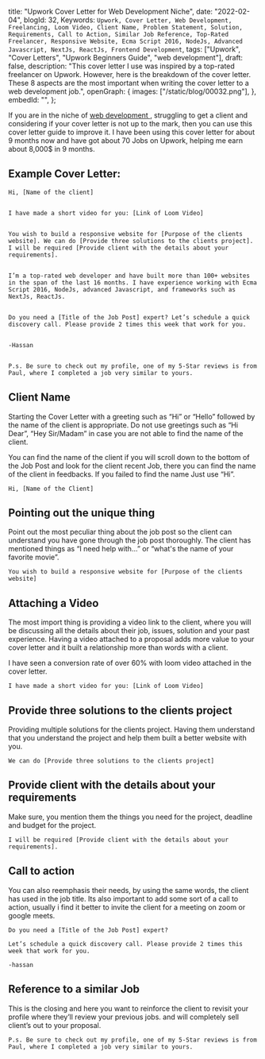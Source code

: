  title: "Upwork Cover Letter for Web Development Niche",
 date: "2022-02-04",
 blogId: 32,
 Keywords: `Upwork, Cover Letter, Web Development, Freelancing, Loom Video, Client Name, Problem Statement, Solution, Requirements, Call to Action, Similar Job Reference, Top-Rated Freelancer, Responsive Website, Ecma Script 2016, NodeJs, Advanced Javascript, NextJs, ReactJs, Frontend Development`,
 tags: ["Upwork", "Cover Letters", "Upwork Beginners Guide", "web development"],
 draft: false,
 description:
  "This cover letter I use was inspired by a top-rated freelancer on Upwork. However, here is the breakdown of the cover letter. These 8 aspects are the most important when writing the cover letter to a web development job.",
 openGraph: {
  images: ["/static/blog/00032.png"],
 },
 embedId: "",
};

<BlogHeader metadata={metadata} />

If you are in the niche of [web development ](https://www.upwork.com/freelance-jobs/frontend-development/), struggling to get a client and considering if your cover letter is not up to the mark, then you can use this cover letter guide to improve it. I have been using this cover letter for about 9 months now and have got about 70 Jobs on Upwork, helping me earn about 8,000$ in 9 months.

## Example Cover Letter:

```
Hi, [Name of the client]


I have made a short video for you: [Link of Loom Video]


You wish to build a responsive website for [Purpose of the clients website]. We can do [Provide three solutions to the clients project]. I will be required [Provide client with the details about your requirements].


I’m a top-rated web developer and have built more than 100+ websites in the span of the last 16 months. I have experience working with Ecma Script 2016, NodeJs, advanced Javascript, and frameworks such as NextJs, ReactJs.


Do you need a [Title of the Job Post] expert? Let’s schedule a quick discovery call. Please provide 2 times this week that work for you.


-Hassan


P.s. Be sure to check out my profile, one of my 5-Star reviews is from Paul, where I completed a job very similar to yours.
```

## Client Name

Starting the Cover Letter with a greeting such as “Hi” or “Hello” followed by the name of the client is appropriate. Do not use greetings such as “Hi Dear”, “Hey Sir/Madam” in case you are not able to find the name of the client.

You can find the name of the client if you will scroll down to the bottom of the Job Post and look for the client recent Job, there you can find the name of the client in feedbacks. If you failed to find the name Just use “Hi”.

```
Hi, [Name of the Client]
```

## Pointing out the unique thing

Point out the most peculiar thing about the job post so the client can understand you have gone through the job post thoroughly. The client has mentioned things as “I need help with...” or “what's the name of your favorite movie”.

```
You wish to build a responsive website for [Purpose of the clients website]
```

## Attaching a Video

The most import thing is providing a video link to the client, where you will be discussing all the details about their job, issues, solution and your past experience. Having a video attached to a proposal adds more value to your cover letter and it built a relationship more than words with a client.

I have seen a conversion rate of over 60% with loom video attached in the cover letter.

```
I have made a short video for you: [Link of Loom Video]
```

## Provide three solutions to the clients project

Providing multiple solutions for the clients project. Having them understand that you understand the project and help them built a better website with you.

```
We can do [Provide three solutions to the clients project]

```

## Provide client with the details about your requirements

Make sure, you mention them the things you need for the project, deadline and budget for the project.

```
I will be required [Provide client with the details about your requirements].
```

## Call to action

You can also reemphasis their needs, by using the same words, the client has used in the job title. Its also important to add some sort of a call to action, usually i find it better to invite the client for a meeting on zoom or google meets.

```
Do you need a [Title of the Job Post] expert?

Let’s schedule a quick discovery call. Please provide 2 times this week that work for you.

-hassan
```

## Reference to a similar Job

This is the closing and here you want to reinforce the client to revisit your profile where they’ll review your previous jobs. and will completely sell client’s out to your proposal.

```
P.s. Be sure to check out my profile, one of my 5-Star reviews is from Paul, where I completed a job very similar to yours.

```
